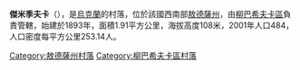 {{coord|47|45|40|N|30|15|0|E|scale:30000|display=title}}

'''傑米季夫卡'''（{{lang-uk|Демидівка}}），是[[烏克蘭|烏克蘭]]的村落，位於該國西南部[[敖德薩州|敖德薩州]]，由[[柳巴希夫卡區|柳巴希夫卡區]]負責管轄，始建於1893年，面積1.91平方公里，海拔高度108米，2001年人口484，人口密度每平方公里253.14人。

{{DEFAULTSORT:Демидівка}}
[[Category:敖德薩州村落|Category:敖德薩州村落]]
[[Category:柳巴希夫卡區村落|Category:柳巴希夫卡區村落]]


{{Odessa-geo-stub}}